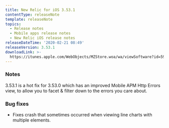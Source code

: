 ```yaml
---
title: New Relic for iOS 3.53.1
contentType: releaseNote
template: releaseNote
topics:
  - Release notes
  - Mobile apps release notes
  - New Relic iOS release notes
releaseDateTime: '2020-02-21 08:49'
releaseVersion: 3.53.1
downloadLink: >-
  https://itunes.apple.com/WebObjects/MZStore.woa/wa/viewSoftware?id=594038638&mt=8
---
```


### Notes

3.53.1 is a hot fix for 3.53.0 which has an improved Mobile APM Http Errors view, to allow you to facet & filter down to the errors you care about.

### Bug fixes

* Fixes crash that sometimes occurred when viewing line charts with multiple elements.

